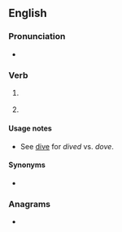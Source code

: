 ==English==

===Pronunciation===
* {{IPA|/ˈdaɪ̯vd/|lang=en}}

===Verb===
{{head|en|verb form}}

# {{en-past of|dive}} {{gloss|scuba diving}}
# {{inflection of|dive||past|part|lang=en}} {{gloss|jump head-first}}

====Usage notes====
* See [[dive]] for ''dived'' vs. ''dove''.

====Synonyms====
* {{sense|scuba diving}} {{l|en|dove}} {{qualifier|US}}

===Anagrams===
* {{anagrams|en|a=ddeiv|vided}}